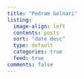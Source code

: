 ```yaml
---
title: "Pedram Golnari"
listing:
  image-align: left
  contents: posts
  sort: "date desc"
  type: default
  categories: true
  feed: true
comments: false
---
```



